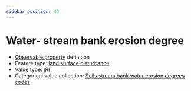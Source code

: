 ```yaml
---
sidebar_position: 40
---
```



# Water- stream bank erosion degree

- [Observable property](/viewers/dawe-vocabs?uri=https://linked.data.gov.au/def/nrm/6495fa13-99a9-4947-9ac7-913bb6e9e625) definition
- Feature type: [land surface disturbance](http://linked.data.gov.au/def/tern-cv/7e256d28-e686-4b6a-b64a-ac1b1a8f164d)
- Value type: [IRI](https://w3id.org/tern/ontologies/tern/IRI)
- Categorical value collection: [Soils stream bank water erosion degrees codes](/viewers/dawe-vocabs?uri=https://linked.data.gov.au/def/nrm/f62945ca-2eeb-4055-a9cc-187185948d65)

<Example
  protocolModule="plot-soil-description"
  observableProperty="https://linked.data.gov.au/def/nrm/6495fa13-99a9-4947-9ac7-913bb6e9e625"
/>

